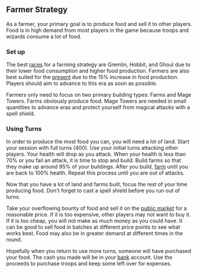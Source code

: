 ## Farmer Strategy

As a farmer, your primary goal is to produce food and sell it to other players. Food is in high demand from most players in the game because troops and wizards consume a lot of food.

### Set up

The best [races](/Getting-Started/races) for a farming strategy are Gremlin, Hobbit, and Ghoul due to their lower food consumption and higher food production. Farmers are also best suited for the [present](/Getting-Started/era) due to the 15% increase in food production. Players should aim to advance to this era as soon as possible.

Farmers only need to focus on two primary building types: Farms and Mage Towers. Farms obviously produce food. Mage Towers are needed in small quantities to advance eras and protect yourself from magical attacks with a spell shield.

### Using Turns

In order to produce the most food you can, you will need a lot of land. Start your session with full turns (400). Use your initial turns attacking other players. Your health will drop as you attack. When your health is less than 70% or you fail an attack, it is time to stop and build. Build farms so that they make up around 95% of your buildings. After you build, [farm](/Using-Turns/farm) until you are back to 100% health. Repeat this process until you are out of attacks.

Now that you have a lot of land and farms built, focus the rest of your time producing food. Don't forget to cast a spell shield before you run out of turns.

Take your overflowing bounty of food and sell it on the [public market](/Finance/public-market) for a reasonable price. If it is too expensive, other players may not want to buy it. If it is too cheap, you will not make as much money as you could have. It can be good to sell food in batches at different price points to see what works best. Food may also be in greater demand at different times in the round.

Hopefully when you return to use more turns, someone will have purchased your food. The cash you made will be in your [bank](/Finance/the-bank) account. Use the proceeds to purchase troops and keep some left over for expenses.
